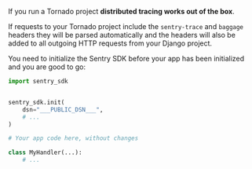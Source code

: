 If you run a Tornado project **distributed tracing works out of the box**.

If requests to your Tornado project include the `sentry-trace` and `baggage` headers they will be parsed automatically and the headers will also be added to all outgoing HTTP requests from your Django project.

You need to initialize the Sentry SDK before your app has been initialized and you are good to go:

```python
import sentry_sdk


sentry_sdk.init(
    dsn="___PUBLIC_DSN___",
    # ...
)

# Your app code here, without changes

class MyHandler(...):
    # ...
```

<PlatformContent includePath="distributed-tracing/instrumentation/automatic-instrumentation/configuration/" />

<PlatformContent includePath="distributed-tracing/instrumentation/automatic-instrumentation/verification/" />
